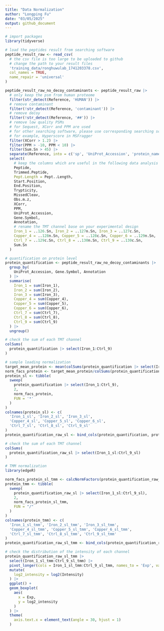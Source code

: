 ```yaml
---
title: "Data Normalization"
author: "Longping Fu"
date: "03/05/2025"
output: github_document
---
```


```r
# import packages
library(tidyverse)

# load the peptides result from searching software
peptide_result_raw <- read_csv(
  # the csv file is too large to be uploaded to github
  # change the path to your result files
  'training_data/ronghuwulab_1741203378.csv',
  col_names = TRUE,
  name_repair = 'universal'
)

```

```r
peptide_result_raw_no_decoy_contaminants <- peptide_result_raw |> 
  # only keep the psm from human proteome
  filter(str_detect(Reference, 'HUMAN')) |> 
  # remove contaminant
  filter(!str_detect(Reference, 'contaminant')) |> 
  # remove decoy
  filter(!str_detect(Reference, '##')) |> 
  # remove low quality PSMs
  # for Sequest, XCorr and PPM are used
  # for other searching software, please use corresponding searching score
  # for example, Hyperscore in MSFragger
  filter(XCorr > 1.2) |> 
  filter(PPM > -10, PPM < 10) |> 
  filter(Sum.Sn > 45) |> 
  separate(Reference, into = c('sp', 'UniProt_Accession', 'protein_name'), sep = '\\|') |> 
  select(
    # keep the columns which are useful in the following data analysis
    Peptide,
    Trimmed.Peptide, 
    Pept.Length = Pept..Length, 
    Start.Position, 
    End.Position, 
    Trypticity, 
    MissedCleav,
    Obs.m.z, 
    XCorr, 
    PPM, 
    UniProt_Accession, 
    Gene.Symbol, 
    Annotation, 
    # rename the TMT channel base on your experimental design
    Iron_1 = ..126.Sn, Iron_2 = ..127n.Sn, Iron_3 = ..127c.Sn,
    Copper_4 = ..128n.Sn, Copper_5 = ..128c.Sn, Copper_6 = ..129n.Sn,
    Ctrl_7 = ..129c.Sn, Ctrl_8 = ..130n.Sn, Ctrl_9 = ..130c.Sn, 
    Sum.Sn
  )
```

```r
# quantification on protein level
protein_quantification <- peptide_result_raw_no_decoy_contaminants |> 
  group_by(
    UniProt_Accession, Gene.Symbol, Annotation
  ) |> 
  summarise(
    Iron_1 = sum(Iron_1),
    Iron_2 = sum(Iron_2),
    Iron_3 = sum(Iron_3),
    Copper_4 = sum(Copper_4),
    Copper_5 = sum(Copper_5),
    Copper_6 = sum(Copper_6),
    Ctrl_7 = sum(Ctrl_7),
    Ctrl_8 = sum(Ctrl_8),
    Ctrl_9 = sum(Ctrl_9)
  ) |> 
  ungroup()
```

```r
# check the sum of each TMT channel
colSums(
  protein_quantification |> select(Iron_1:Ctrl_9)
)
```

```r
# sample loading normalization
target_mean_protein <- mean(colSums(protein_quantification |> select(Iron_1:Ctrl_9)))
norm_facs_protein <- target_mean_protein/colSums(protein_quantification |> select(Iron_1:Ctrl_9))
protein_sl <- tibble(
  sweep(
    protein_quantification |> select(Iron_1:Ctrl_9), 
    2, 
    norm_facs_protein, 
    FUN = '*'
  )
)
colnames(protein_sl) <- c(
  'Iron_1_sl', 'Iron_2_sl', 'Iron_3_sl', 
  'Copper_4_sl', 'Copper_5_sl', 'Copper_6_sl',
  'Ctrl_7_sl', 'Ctrl_8_sl', 'Ctrl_9_sl'
)
protein_quantification_raw_sl <- bind_cols(protein_quantification, protein_sl)
```

```r
# check the sum of each TMT channel
colSums(
  protein_quantification_raw_sl |> select(Iron_1_sl:Ctrl_9_sl)
)
```

```r
# TMM normalization
library(edgeR)

norm_facs_protein_sl_tmm <- calcNormFactors(protein_quantification_raw_sl |> select(Iron_1_sl:Ctrl_9_sl))
protein_tmm <- tibble(
  sweep(
    protein_quantification_raw_sl |> select(Iron_1_sl:Ctrl_9_sl), 
    2, 
    norm_facs_protein_sl_tmm, 
    FUN = "/"
  )
)
colnames(protein_tmm) <- c(
  'Iron_1_sl_tmm', 'Iron_2_sl_tmm', 'Iron_3_sl_tmm', 
  'Copper_4_sl_tmm', 'Copper_5_sl_tmm', 'Copper_6_sl_tmm',
  'Ctrl_7_sl_tmm', 'Ctrl_8_sl_tmm', 'Ctrl_9_sl_tmm'
)
protein_quantification_raw_sl_tmm <- bind_cols(protein_quantification_raw_sl, protein_tmm)
```

```r
# check the distribution of the intensity of each channel
protein_quantification_raw_sl_tmm |> 
  select(Iron_1_sl_tmm:Ctrl_9_sl_tmm) |> 
  pivot_longer(cols = Iron_1_sl_tmm:Ctrl_9_sl_tmm, names_to = 'Exp', values_to = 'Intensity') |> 
  mutate(
    log2_intensity = log2(Intensity)
  ) |> 
  ggplot() +
  geom_boxplot(
    aes(
      x = Exp,
      y = log2_intensity
    )
  ) |> 
  theme(
    axis.text.x = element_text(angle = 30, hjust = 1)
  )
```
